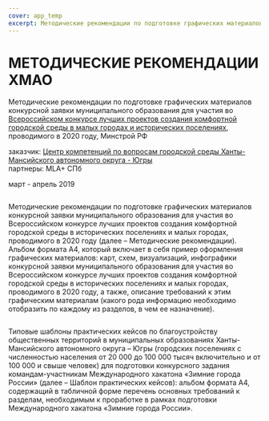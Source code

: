 ```yaml
---
cover: app_temp
excerpt: Методические рекомендации по подготовке графических материалов конкурсной заявки
---
```


# МЕТОДИЧЕСКИЕ РЕКОМЕНДАЦИИ ХМАО

Методические рекомендации по подготовке графических материалов конкурсной заявки муниципального образования для участия во [Всероссийском конкурсе лучших проектов создания комфортной городской среды в малых городах и исторических поселениях](https://konkurs.gorodsreda.ru/), проводимого в 2020 году, Минстрой РФ

заказчик: <a href="https://gorsreda86.ugraces.ru/" target="_blank">Центр компетенций по вопросам городской среды Ханты-Мансийского автономного округа - Югры</a><br/>
партнеры: MLA+ СПб

март - апрель 2019

<Image src="/images/app_manual-manual.jpg" alt="" />

Методические рекомендации по подготовке графических материалов конкурсной заявки муниципального образования для участия во Всероссийском конкурсе лучших проектов создания комфортной городской среды в исторических поселениях и малых городах, проводимого в 2020 году (далее – Методические рекомендации). Альбом формата А4, который включает в себя пример оформления графических материалов: карт, схем, визуализаций, инфографики конкурсной заявки муниципального образования для участия во Всероссийском конкурсе лучших проектов создания комфортной городской среды в исторических поселениях и малых городах, проводимого в 2020 году, а также, описание требований к этим графическим материалам (какого рода информацию необходимо отобразить по каждому из разделов, в чем ее назначение).

<Image src="/images/app_manual-04.jpg" alt="" />

Типовые шаблоны практических кейсов по благоустройству общественных территорий в муниципальных образованиях Ханты-Мансийского автономного округа – Югры (городских поселениях с численностью населения от 20 000 до 100 000 тысяч включительно и от 100 000 и свыше человек) для подготовки конкурсного задания командам-участникам Международного хакатона «Зимние города России» (далее – Шаблон практических кейсов): альбом формата А4, содержащий в табличной форме перечень основных требований к разделам, необходимым к проработке в рамках подготовки Международного хакатона «Зимние города России».

